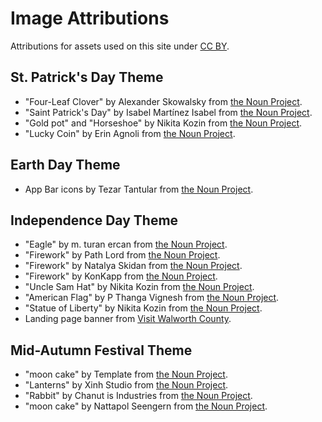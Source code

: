 <!-- KEYWORDS: attribution credits image noun project theme -->

# Image Attributions

Attributions for assets used on this site under [CC BY](https://creativecommons.org/licenses/by/2.0/).

## St. Patrick's Day Theme

-   "Four-Leaf Clover" by Alexander Skowalsky from [the Noun Project](https://thenounproject.com/search/?q=Four-Leaf+Clover&i=754313).
-   "Saint Patrick's Day" by Isabel Martínez Isabel from [the Noun Project](https://thenounproject.com/search/?q=Saint+patricks+day&i=125381).
-   "Gold pot" and "Horseshoe" by Nikita Kozin from [the Noun Project](https://thenounproject.com/kozinn/collection/saint-patricks-day/).
-   "Lucky Coin" by Erin Agnoli from [the Noun Project](https://thenounproject.com/search/?q=lucky+coin&i=1635238).

## Earth Day Theme

-   App Bar icons by Tezar Tantular from [the Noun Project](https://thenounproject.com/kerismaker/collection/mother-earth-day-glyph/).

## Independence Day Theme

-   "Eagle" by m. turan ercan from [the Noun Project](https://thenounproject.com/term/eagle/1025832/).
-   "Firework" by Path Lord from [the Noun Project](https://thenounproject.com/term/firework/1759830/).
-   "Firework" by Natalya Skidan from [the Noun Project](https://thenounproject.com/term/firework/3866800/).
-   "Firework" by KonKapp from [the Noun Project](https://thenounproject.com/term/firework/4021197/).
-   "Uncle Sam Hat" by Nikita Kozin from [the Noun Project](https://thenounproject.com/search/?q=uncle+sam+hat&i=476907).
-   "American Flag" by P Thanga Vignesh from [the Noun Project](https://thenounproject.com/search/?q=4th+of+july&i=171699).
-   "Statue of Liberty" by Nikita Kozin from [the Noun Project](https://thenounproject.com/term/statue-of-liberty/476914/).
-   Landing page banner from [Visit Walworth County](https://visitwalworthcounty.wordpress.com/2018/06/).

## Mid-Autumn Festival Theme

-   "moon cake" by Template from [the Noun Project](https://thenounproject.com/search/?q=4117811&i=4117811).
-   "Lanterns" by Xinh Studio from [the Noun Project](https://thenounproject.com/search/?q=mid+autumn+festival&i=1253406).
-   "Rabbit" by Chanut is Industries from [the Noun Project](https://thenounproject.com/search/?q=rabbit&i=2077812).
-   "moon cake" by Nattapol Seengern from [the Noun Project](https://thenounproject.com/bankseengern/uploads/?i=4091100).
